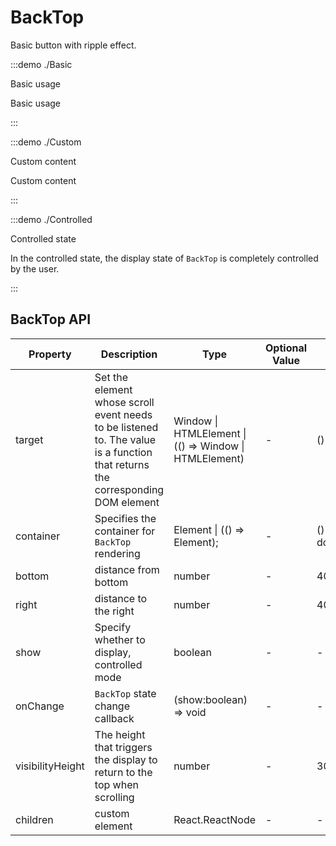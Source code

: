 # BackTop

Basic button with ripple effect.

:::demo ./Basic

Basic usage

Basic usage

:::

:::demo ./Custom

Custom content

Custom content

:::

:::demo ./Controlled

Controlled state

In the controlled state, the display state of `BackTop` is completely controlled by the user.

:::

## BackTop API

| Property | Description | Type | Optional Value | Default | Require |
| --- | --- | --- | --- | --- | --- |
| target | Set the element whose scroll event needs to be listened to. The value is a function that returns the corresponding DOM element | Window &#x007c; HTMLElement &#x007c;(() => Window &#x007c; HTMLElement) | - | () => window | false |
| container | Specifies the container for `BackTop` rendering | Element &#x007c; (() => Element); | - | () => document.body | false |
| bottom | distance from bottom | number | - | 40 | false |
| right | distance to the right | number | - | 40 | false |
| show | Specify whether to display, controlled mode | boolean | - | - | false |
| onChange | `BackTop` state change callback | (show:boolean) => void | - | - | false |
| visibilityHeight | The height that triggers the display to return to the top when scrolling | number | - | 300 | false |
| children | custom element | React.ReactNode | - | - | false |
